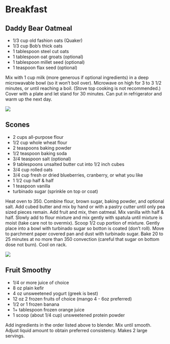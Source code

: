 # Breakfast {.unnumbered}

## Daddy Bear Oatmeal {.unnumbered}

-   1/3 cup old fashion oats (Quaker)
-   1/3 cup Bob's thick oats
-   1 tablespoon steel cut oats
-   1 tablespoon oat groats (optional)
-   1 tablespoon millet seed (optional)
-   1 teaspoon flax seed (optional)

Mix with 1 cup milk (more generous if optional ingredients) in a deep microwavable bowl (so it won't boil over). Microwave on high for 3 to 3 1/2 minutes, or until reaching a boil. (Stove top cooking is not recommended.) Cover with a plate and let stand for 30 minutes. Can put in refrigerator and warm up the next day.

![](assets/oatmealBowl.png)

## Scones

-   2 cups all-purpose flour
-   1/2 cup whole wheat flour
-   2 teaspoons baking powder
-   1/2 teaspoon baking soda
-   3/4 teaspoon salt (optional)
-   9 tablespoons unsalted butter cut into 1/2 inch cubes
-   3/4 cup rolled oats
-   3/4 cup fresh or dried blueberries, cranberry, or what you like
-   1 1/2 cup half & half
-   1 teaspoon vanilla
-   turbinado sugar (sprinkle on top or coat)

Heat oven to 350. Combine flour, brown sugar, baking powder, and optional salt. Add cubed butter and mix by hand or with a pastry cutter until only pea sized pieces remain. Add fruit and mix, then oatmeal. Mix vanilla with half & half. Slowly add to flour mixture and mix gently with spatula until mixture is moist (take care not to overmix). Scoop 1/2 cup portion of mixture. Gently place into a bowl with turbinado sugar so botton is coated (don't roll). Move to parchment paper covered pan and dust with turbinado sugar. Bake 20 to 25 minutes at no more than 350 convection (careful that sugar on bottom dose not burn). Cool on rack.

![](assets/scone.png)

## Fruit Smoothy 

- 1/4 or more juice of choice
- 8 oz plain kefir
- 4 oz unsweetened yogurt (greek is best)
- 12 oz 2 frozen fruits of choice (mango 4 - 6oz preferred)
- 1/2 or 1 frozen banana
- 1+ tablespoon frozen orange juice
- 1 scoop (about 1/4 cup) unsweetened protein powder

Add ingredients in the order listed above to blender. Mix until smooth. Adjust liquid amount to obtain preferred consistency. Makes 2 large servings.






